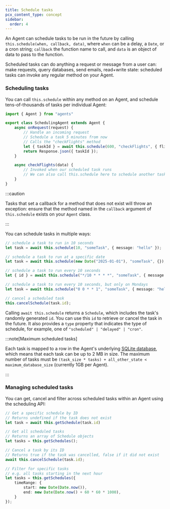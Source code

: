 ```yaml
---
title: Schedule tasks
pcx_content_type: concept
sidebar:
  order: 4
---
```



An Agent can schedule tasks to be run in the future by calling `this.schedule(when, callback, data)`, where `when` can be a delay, a `Date`, or a cron string; `callback` the function name to call, and `data` is an object of data to pass to the function.

Scheduled tasks can do anything a request or message from a user can: make requests, query databases, send emails, read+write state: scheduled tasks can invoke any regular method on your Agent.

### Scheduling tasks

You can call `this.schedule` within any method on an Agent, and schedule tens-of-thousands of tasks per individual Agent:

<TypeScriptExample>

```ts
import { Agent } from "agents"

export class SchedulingAgent extends Agent {
	async onRequest(request) {
		// Handle an incoming request
		// Schedule a task 5 minutes from now
		// Calls the "checkFlights" method
		let { taskId } = await this.schedule(600, "checkFlights", { flight: "DL264", date: "2025-02-23" });
		return Response.json({ taskId });
	}

	async checkFlights(data) {
		// Invoked when our scheduled task runs
		// We can also call this.schedule here to schedule another task
	}
}
```
</TypeScriptExample>

:::caution

Tasks that set a callback for a method that does not exist will throw an exception: ensure that the method named in the `callback` argument of `this.schedule` exists on your `Agent` class.

:::

You can schedule tasks in multiple ways:

<TypeScriptExample>

```ts
// schedule a task to run in 10 seconds
let task = await this.schedule(10, "someTask", { message: "hello" });

// schedule a task to run at a specific date
let task = await this.schedule(new Date("2025-01-01"), "someTask", {});

// schedule a task to run every 10 seconds
let { id } = await this.schedule("*/10 * * * *", "someTask", { message: "hello" });

// schedule a task to run every 10 seconds, but only on Mondays
let task = await this.schedule("0 0 * * 1", "someTask", { message: "hello" });

// cancel a scheduled task
this.cancelSchedule(task.id);
```

</TypeScriptExample>

Calling `await this.schedule` returns a `Schedule`, which includes the task's randomly generated `id`. You can use this `id` to retrieve or cancel the task in the future. It also provides a `type` property that indicates the type of schedule, for example, one of `"scheduled" | "delayed" | "cron"`.

:::note[Maximum scheduled tasks]

Each task is mapped to a row in the Agent's underlying [SQLite database](/durable-objects/api/sql-storage/), which means that each task can be up to 2 MB in size. The maximum number of tasks must be `(task_size * tasks) + all_other_state < maximum_database_size` (currently 1GB per Agent).

:::

### Managing scheduled tasks

You can get, cancel and filter across scheduled tasks within an Agent using the scheduling API:

<TypeScriptExample>

```ts
// Get a specific schedule by ID
// Returns undefined if the task does not exist
let task = await this.getSchedule(task.id)

// Get all scheduled tasks
// Returns an array of Schedule objects
let tasks = this.getSchedules();

// Cancel a task by its ID
// Returns true if the task was cancelled, false if it did not exist
await this.cancelSchedule(task.id);

// Filter for specific tasks
// e.g. all tasks starting in the next hour
let tasks = this.getSchedules({
	timeRange: {
		start: new Date(Date.now()),
		end: new Date(Date.now() + 60 * 60 * 1000),
	}
});
```

</TypeScriptExample>
